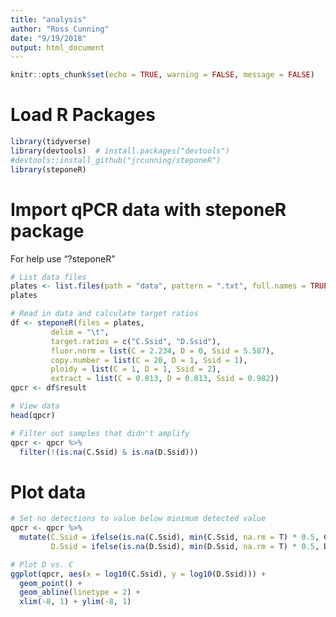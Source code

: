 ```yaml
---
title: "analysis"
author: "Ross Cunning"
date: "9/19/2018"
output: html_document
---
```


```r
knitr::opts_chunk$set(echo = TRUE, warning = FALSE, message = FALSE)
```

# Load R Packages

```r
library(tidyverse)
library(devtools)  # install.packages("devtools")
#devtools::install_github("jrcunning/steponeR")
library(steponeR)
```

# Import qPCR data with steponeR package

For help use "?steponeR"

```r
# List data files
plates <- list.files(path = "data", pattern = ".txt", full.names = TRUE)
plates

# Read in data and calculate target ratios
df <- steponeR(files = plates, 
         delim = "\t", 
         target.ratios = c("C.Ssid", "D.Ssid"), 
         fluor.norm = list(C = 2.234, D = 0, Ssid = 5.587),
         copy.number = list(C = 20, D = 1, Ssid = 1),
         ploidy = list(C = 1, D = 1, Ssid = 2),
         extract = list(C = 0.813, D = 0.813, Ssid = 0.982))
qpcr <- df$result

# View data
head(qpcr)

# Filter out samples that didn't amplify
qpcr <- qpcr %>%
  filter(!(is.na(C.Ssid) & is.na(D.Ssid)))
```

# Plot data
```r
# Set no detections to value below minimum detected value
qpcr <- qpcr %>%
  mutate(C.Ssid = ifelse(is.na(C.Ssid), min(C.Ssid, na.rm = T) * 0.5, C.Ssid),
         D.Ssid = ifelse(is.na(D.Ssid), min(D.Ssid, na.rm = T) * 0.5, D.Ssid))

# Plot D vs. C
ggplot(qpcr, aes(x = log10(C.Ssid), y = log10(D.Ssid))) +
  geom_point() +
  geom_abline(linetype = 2) +
  xlim(-8, 1) + ylim(-8, 1)
```


